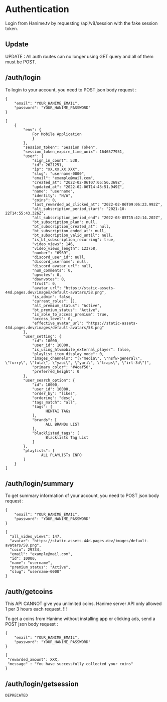 
# Authentication

Login from Hanime.tv by requesting /api/v8/session with the fake session token.

## Update

<Callout>
  UPDATE : All auth routes can no longer using GET query and all of them must be
  POST.
</Callout>

## /auth/login

To login to your account, you need to POST json body request :

```body
{
    "email": "YOUR_HANIME_EMAIL",
    "password": "YOUR_HANIME_PASSWORD"
}
```

```login
[
    {
        "env": {
            For Mobile Application
            }
        },
        "session_token": "Session Token",
        "session_token_expire_time_unix": 1646577951,
        "user": {
            "sign_in_count": 538,
            "id": 2621251,
            "ip": "XX.XX.XX.XXX",
            "slug": "username-0000",
            "email": "example@mail.com",
            "created_at": "2022-02-06T07:05:56.369Z",
            "updated_at": "2022-02-06T14:45:51.949Z",
            "name": "username",
            "identity": "N/A",
            "coins": 0,
            "last_rewarded_ad_clicked_at": "2022-02-06T09:06:23.992Z",
            "alt_subscription_period_start": "2021-10-22T14:55:43.326Z",
            "alt_subscription_period_end": "2022-03-05T15:42:14.202Z",
            "bt_subscription_plan": null,
            "bt_subscription_created_at": null,
            "bt_subscription_ended_at": null,
            "bt_subscription_valid_until": null,
            "is_bt_subscription_recurring": true,
            "video_views": 146,
            "video_views_length": 123758,
            "number": "6969",
            "discord_user_id": null,
            "discord_username": null,
            "discord_avatar_url": null,
            "num_comments": 0,
            "upvotes": 0,
            "downvotes": 0,
            "trust": 0,
            "avatar_url": "https://static-assets-44d.pages.dev/images/default-avatars/58.png",
            "is_admin": false,
            "current_roles": [],
            "alt_premium_status": "Active",
            "bt_premium_status": "Active",
            "is_able_to_access_premium": true,
            "access_level": 0,
            "effective_avatar_url": "https://static-assets-44d.pages.dev/images/default-avatars/58.png"
        },
        "user_setting": {
            "id": 10000,
            "user_id": 10000,
            "is_using_htvmobile_external_player": false,
            "playlist_item_display_mode": 0,
            "images_channels": "[\"media\", \"nsfw-general\", \"furry\", \"futa\", \"yaoi\", \"yuri\", \"traps\", \"irl-3d\"]",
            "primary_color": "#4caf50",
            "preferred_height": 0
        },
        "user_search_option": {
            "id": 10000,
            "user_id": 10000,
            "order_by": "likes",
            "ordering": "desc",
            "tags_match": "all",
            "tags": [
                  HENTAI TAGs
            ],
            "brands": [
                  ALL BRANDs LIST
            ],
            "blacklisted_tags": [
                  Blacklists Tag List
            ]
        },
        "playlists": [
                ALL PLAYLISTs INFO
        ]
    }
]
```

## /auth/login/summary

To get summary information of your account, you need to POST json body request :

```body
{
    "email": "YOUR_HANIME_EMAIL",
    "password": "YOUR_HANIME_PASSWORD"
}
```

```loginsum
{
  "all_video_views": 147,
  "avatar": "https://static-assets-44d.pages.dev/images/default-avatars/58.png",
  "coin": 29734,
  "email": "example@mail.com",
  "id": 10000,
  "name": "username",
  "premium_status": "Active",
  "slug": "username-0000"
}
```

## /auth/getcoins

<Callout type="warning" emoji="⚠️">
  This API CANNOT give you unlimited coins. Hanime server API only allowed 1 per 3
  hours each request. !!!
</Callout>

To get a coins from Hanime without installing app or clicking ads, send a POST json body request :

```body
{
    "email": "YOUR_HANIME_EMAIL",
    "password": "YOUR_HANIME_PASSWORD"
}
```

```coin
{
 "rewarded_amount": XXX,
 "message" : "You have successfully collected your coins"
}
```

## /auth/login/getsession

```dep
DEPRECATED
```

